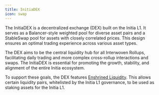 ```yaml
---
title: InitiaDEX
icon: swap
---
```


The InitiaDEX is a decentralized exchange (DEX) built on the Initia L1. It serves as a Balancer-style weighted pool for diverse asset pairs and a StableSwap pool for assets with closely correlated prices. This design ensures an optimal trading experience across various asset types.

The DEX aims to be the central liquidity hub for all Interwoven Rollups, facilitating daily trading and more complex cross-rollup interactions and swaps. The InitiaDEX is essential for promoting the growth, stability, and alignment of the entire Initia ecosystem.

To support these goals, the DEX features [Enshrined Liquidity](home/core-concepts/enshrined-liquidity/introduction). This allows certain liquidity pairs, whitelisted by the Initia L1 governance, to be used as staking assets for the Initia L1.
